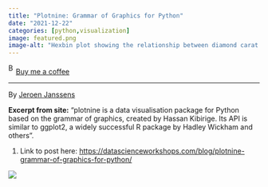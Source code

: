 ```yaml
---
title: "Plotnine: Grammar of Graphics for Python"
date: "2021-12-22"
categories: [python,visualization]
image: featured.png
image-alt: "Hexbin plot showing the relationship between diamond carat and price, with color intensity representing count; higher carat diamonds generally have higher prices."
---
```


<link href="https://fonts.googleapis.com/css?family=Cookie" rel="stylesheet"><a class="bmc-button" target="_blank" href="https://www.buymeacoffee.com/JoscelinRocha">![Buy me a coffee](https://cdn.buymeacoffee.com/buttons/bmc-new-btn-logo.svg){alt="Buy me a coffee" width="15" height="21"}Buy me a coffee</a>

------------------------------------------------------------------------

By [Jeroen Janssens](https://datascienceworkshops.com/blog/plotnine-grammar-of-graphics-for-python/)

**Excerpt from site:** "plotnine is a data visualisation package for Python based on the grammar of graphics, created by Hassan Kibirige. Its API is similar to ggplot2, a widely successful R package by Hadley Wickham and others".

1.  Link to post here: <https://datascienceworkshops.com/blog/plotnine-grammar-of-graphics-for-python/>

![](https://jeroenjanssens.com/img/plotnine_files/9rkLQ2NG_p-1209.webp){fig-alt="Hexbin plot showing the relationship between diamond carat and price, with color intensity representing count; higher carat diamonds generally have higher prices."}
